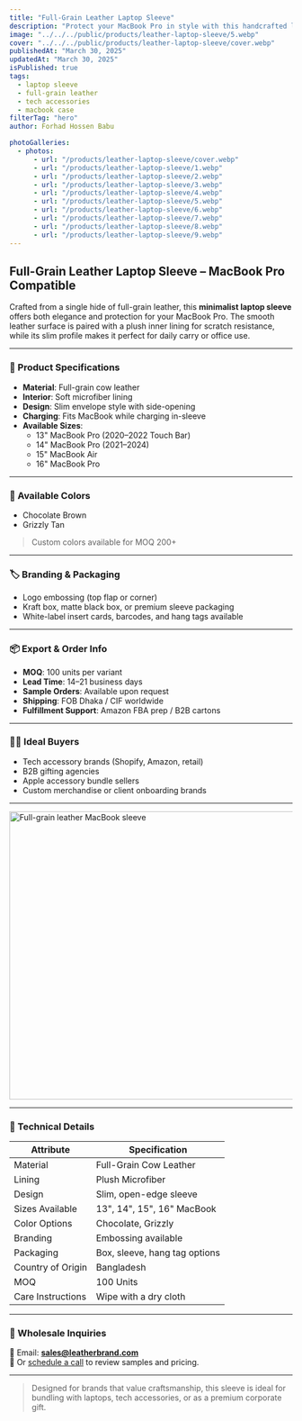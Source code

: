 ```yaml
---
title: "Full-Grain Leather Laptop Sleeve"
description: "Protect your MacBook Pro in style with this handcrafted leather laptop sleeve made from premium full-grain leather."
image: "../../../public/products/leather-laptop-sleeve/5.webp"
cover: "../../../public/products/leather-laptop-sleeve/cover.webp"
publishedAt: "March 30, 2025"
updatedAt: "March 30, 2025"
isPublished: true
tags:
  - laptop sleeve
  - full-grain leather
  - tech accessories
  - macbook case
filterTag: "hero"
author: Forhad Hossen Babu

photoGalleries:
  - photos:
      - url: "/products/leather-laptop-sleeve/cover.webp"
      - url: "/products/leather-laptop-sleeve/1.webp"
      - url: "/products/leather-laptop-sleeve/2.webp"
      - url: "/products/leather-laptop-sleeve/3.webp"
      - url: "/products/leather-laptop-sleeve/4.webp"
      - url: "/products/leather-laptop-sleeve/5.webp"
      - url: "/products/leather-laptop-sleeve/6.webp"
      - url: "/products/leather-laptop-sleeve/7.webp"
      - url: "/products/leather-laptop-sleeve/8.webp"
      - url: "/products/leather-laptop-sleeve/9.webp"
---
```


## Full-Grain Leather Laptop Sleeve – MacBook Pro Compatible

Crafted from a single hide of full-grain leather, this **minimalist laptop sleeve** offers both elegance and protection for your MacBook Pro. The smooth leather surface is paired with a plush inner lining for scratch resistance, while its slim profile makes it perfect for daily carry or office use.

---

### 🧾 Product Specifications

- **Material**: Full-grain cow leather  
- **Interior**: Soft microfiber lining  
- **Design**: Slim envelope style with side-opening  
- **Charging**: Fits MacBook while charging in-sleeve  
- **Available Sizes**:
  - 13" MacBook Pro (2020–2022 Touch Bar)
  - 14" MacBook Pro (2021–2024)
  - 15" MacBook Air
  - 16" MacBook Pro

---

### 🎨 Available Colors

- Chocolate Brown  
- Grizzly Tan  
> Custom colors available for MOQ 200+

---

### 🏷️ Branding & Packaging

- Logo embossing (top flap or corner)  
- Kraft box, matte black box, or premium sleeve packaging  
- White-label insert cards, barcodes, and hang tags available

---

### 📦 Export & Order Info

- **MOQ**: 100 units per variant  
- **Lead Time**: 14–21 business days  
- **Sample Orders**: Available upon request  
- **Shipping**: FOB Dhaka / CIF worldwide  
- **Fulfillment Support**: Amazon FBA prep / B2B cartons

---

### 🧑‍💼 Ideal Buyers

- Tech accessory brands (Shopify, Amazon, retail)  
- B2B gifting agencies  
- Apple accessory bundle sellers  
- Custom merchandise or client onboarding brands

---

<Image
  src="/products/leather-laptop-sleeve/cover.webp"
  width="768"
  height="512"
  alt="Full-grain leather MacBook sleeve"
/>

---

### 📐 Technical Details

| Attribute         | Specification                  |
|-------------------|--------------------------------|
| Material          | Full-Grain Cow Leather         |
| Lining            | Plush Microfiber               |
| Design            | Slim, open-edge sleeve         |
| Sizes Available   | 13", 14", 15", 16" MacBook      |
| Color Options     | Chocolate, Grizzly             |
| Branding          | Embossing available            |
| Packaging         | Box, sleeve, hang tag options  |
| Country of Origin | Bangladesh                     |
| MOQ               | 100 Units                      |
| Care Instructions | Wipe with a dry cloth          |

---

### 📩 Wholesale Inquiries

📧 Email: **sales@leatherbrand.com**  
📅 Or [schedule a call](/schedule-meeting) to review samples and pricing.

---

> Designed for brands that value craftsmanship, this sleeve is ideal for bundling with laptops, tech accessories, or as a premium corporate gift.

